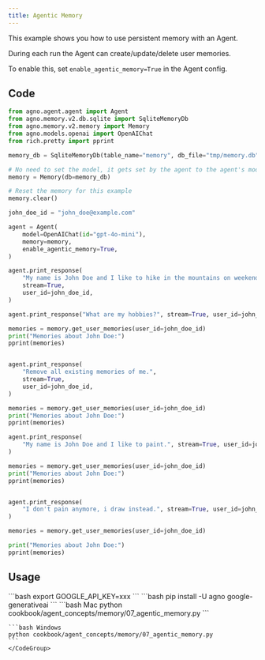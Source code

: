 ```yaml
---
title: Agentic Memory
---
```


This example shows you how to use persistent memory with an Agent.

During each run the Agent can create/update/delete user memories.

To enable this, set `enable_agentic_memory=True` in the Agent config.

## Code

```python cookbook/agent_concepts/memory/07_agentic_memory.py
from agno.agent.agent import Agent
from agno.memory.v2.db.sqlite import SqliteMemoryDb
from agno.memory.v2.memory import Memory
from agno.models.openai import OpenAIChat
from rich.pretty import pprint

memory_db = SqliteMemoryDb(table_name="memory", db_file="tmp/memory.db")

# No need to set the model, it gets set by the agent to the agent's model
memory = Memory(db=memory_db)

# Reset the memory for this example
memory.clear()

john_doe_id = "john_doe@example.com"

agent = Agent(
    model=OpenAIChat(id="gpt-4o-mini"),
    memory=memory,
    enable_agentic_memory=True,
)

agent.print_response(
    "My name is John Doe and I like to hike in the mountains on weekends.",
    stream=True,
    user_id=john_doe_id,
)

agent.print_response("What are my hobbies?", stream=True, user_id=john_doe_id)

memories = memory.get_user_memories(user_id=john_doe_id)
print("Memories about John Doe:")
pprint(memories)


agent.print_response(
    "Remove all existing memories of me.",
    stream=True,
    user_id=john_doe_id,
)

memories = memory.get_user_memories(user_id=john_doe_id)
print("Memories about John Doe:")
pprint(memories)

agent.print_response(
    "My name is John Doe and I like to paint.", stream=True, user_id=john_doe_id
)

memories = memory.get_user_memories(user_id=john_doe_id)
print("Memories about John Doe:")
pprint(memories)


agent.print_response(
    "I don't pain anymore, i draw instead.", stream=True, user_id=john_doe_id
)

memories = memory.get_user_memories(user_id=john_doe_id)

print("Memories about John Doe:")
pprint(memories)
```

## Usage

<Steps>
  <Snippet file="create-venv-step.mdx" />

  <Step title="Set your API key">
    ```bash
    export GOOGLE_API_KEY=xxx
    ```
  </Step>

  <Step title="Install libraries">
    ```bash
    pip install -U agno google-generativeai
    ```
  </Step>

  <Step title="Run Example">
    <CodeGroup>
    ```bash Mac
    python cookbook/agent_concepts/memory/07_agentic_memory.py
    ```

    ```bash Windows
    python cookbook/agent_concepts/memory/07_agentic_memory.py
    ```
    </CodeGroup>
  </Step>
</Steps>
